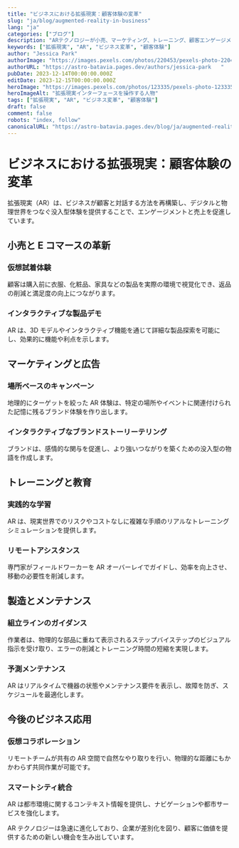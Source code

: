 ```yaml
---
title: "ビジネスにおける拡張現実：顧客体験の変革"
slug: "ja/blog/augmented-reality-in-business"
lang: "ja"
categories: ["ブログ"]
description: "ARテクノロジーが小売、マーケティング、トレーニング、顧客エンゲージメントをどのように変革しているかを探ります。デジタルと物理世界を融合した没入型体験を通じて、業界全体で革新が進んでいます。"
keywords: ["拡張現実", "AR", "ビジネス変革", "顧客体験"]
author: "Jessica Park"
authorImage: "https://images.pexels.com/photos/220453/pexels-photo-220453.jpeg?auto=compress&cs=tinysrgb&w=1260&h=750&dpr=1   "
authorURL: "https://astro-batavia.pages.dev/authors/jessica-park   "
pubDate: 2023-12-14T00:00:00.000Z
editDate: 2023-12-15T00:00:00.000Z
heroImage: "https://images.pexels.com/photos/123335/pexels-photo-123335.jpeg?auto=compress&cs=tinysrgb&w=1260&h=750&dpr=1   "
heroImageAlt: "拡張現実インターフェースを操作する人物"
tags: ["拡張現実", "AR", "ビジネス変革", "顧客体験"]
draft: false
comment: false
robots: "index, follow"
canonicalURL: "https://astro-batavia.pages.dev/blog/ja/augmented-reality-in-business   "
---
```


# ビジネスにおける拡張現実：顧客体験の変革

拡張現実（AR）は、ビジネスが顧客と対話する方法を再構築し、デジタルと物理世界をつなぐ没入型体験を提供することで、エンゲージメントと売上を促進しています。

## 小売と E コマースの革新

### 仮想試着体験

顧客は購入前に衣服、化粧品、家具などの製品を実際の環境で視覚化でき、返品の削減と満足度の向上につながります。

### インタラクティブな製品デモ

AR は、3D モデルやインタラクティブ機能を通じて詳細な製品探索を可能にし、効果的に機能や利点を示します。

## マーケティングと広告

### 場所ベースのキャンペーン

地理的にターゲットを絞った AR 体験は、特定の場所やイベントに関連付けられた記憶に残るブランド体験を作り出します。

### インタラクティブなブランドストーリーテリング

ブランドは、感情的な関与を促進し、より強いつながりを築くための没入型の物語を作成します。

## トレーニングと教育

### 実践的な学習

AR は、現実世界でのリスクやコストなしに複雑な手順のリアルなトレーニングシミュレーションを提供します。

### リモートアシスタンス

専門家がフィールドワーカーを AR オーバーレイでガイドし、効率を向上させ、移動の必要性を削減します。

## 製造とメンテナンス

### 組立ラインのガイダンス

作業者は、物理的な部品に重ねて表示されるステップバイステップのビジュアル指示を受け取り、エラーの削減とトレーニング時間の短縮を実現します。

### 予測メンテナンス

AR はリアルタイムで機器の状態やメンテナンス要件を表示し、故障を防ぎ、スケジュールを最適化します。

## 今後のビジネス応用

### 仮想コラボレーション

リモートチームが共有の AR 空間で自然なやり取りを行い、物理的な距離にもかかわらず共同作業が可能です。

### スマートシティ統合

AR は都市環境に関するコンテキスト情報を提供し、ナビゲーションや都市サービスを強化します。

AR テクノロジーは急速に進化しており、企業が差別化を図り、顧客に価値を提供するための新しい機会を生み出しています。
